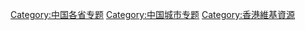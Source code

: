{{Articles by Quality|topic=香港|project=香港|format=toc}}
{{Articles by Importance|topic=香港|project=香港|format=toc}}
{{PJ:香港/需要整理的香港条目图表}}
[[Category:中国各省专题|Category:中国各省专题]]
[[Category:中国城市专题|Category:中国城市专题]]
[[Category:香港維基資源|Category:香港維基資源]]